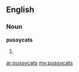 ==English==

===Noun===
'''pussycats'''

# {{plural of|[[pussycat]]}}

[[ar:pussycats]]
[[my:pussycats]]